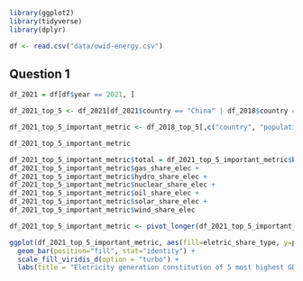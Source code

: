 ```r
library(ggplot2)
library(tidyverse)
library(dplyr)
```

```r
df <- read.csv("data/owid-energy.csv")
```

## Question 1

```r
df_2021 = df[df$year == 2021, ]

df_2021_top_5 <- df_2021[df_2021$country == "China" | df_2018$country == "India" | df_2018$country == "United States" | df_2018$country == "Japan" | df_2018$country == "Germany", ]
```

```r
df_2021_top_5_important_metric <- df_2018_top_5[,c("country", "population", "gdp", "biofuel_share_elec",  "coal_share_elec", "fossil_share_elec", "gas_share_elec", "hydro_share_elec", "low_carbon_share_elec", "nuclear_share_elec", "oil_share_elec", "other_renewables_share_elec", "renewables_share_elec", "solar_share_elec", "wind_share_elec")]
```

```r
df_2021_top_5_important_metric
```

```r
df_2021_top_5_important_metric$total = df_2021_top_5_important_metric$biofuel_share_elec + df_2021_top_5_important_metric$coal_share_elec + 
df_2021_top_5_important_metric$gas_share_elec +
df_2021_top_5_important_metric$hydro_share_elec +
df_2021_top_5_important_metric$nuclear_share_elec +
df_2021_top_5_important_metric$oil_share_elec +
df_2021_top_5_important_metric$solar_share_elec +
df_2021_top_5_important_metric$wind_share_elec
```

```r
df_2021_top_5_important_metric <- pivot_longer(df_2021_top_5_important_metric, cols = c("biofuel_share_elec", "coal_share_elec", "gas_share_elec", "hydro_share_elec", "nuclear_share_elec", "oil_share_elec", "solar_share_elec", "wind_share_elec"), names_to = "eletric_share_type", values_to = "percentage")
```

```r
ggplot(df_2021_top_5_important_metric, aes(fill=eletric_share_type, y=percentage, x=country)) + 
  geom_bar(position="fill", stat="identity") +
  scale_fill_viridis_d(option = "turbo") +
  labs(title = "Eletricity generation constitution of 5 most highest GDP in 2018", x = "Country", y = "Percentage", fill = "Type of eletricity generation")
```
